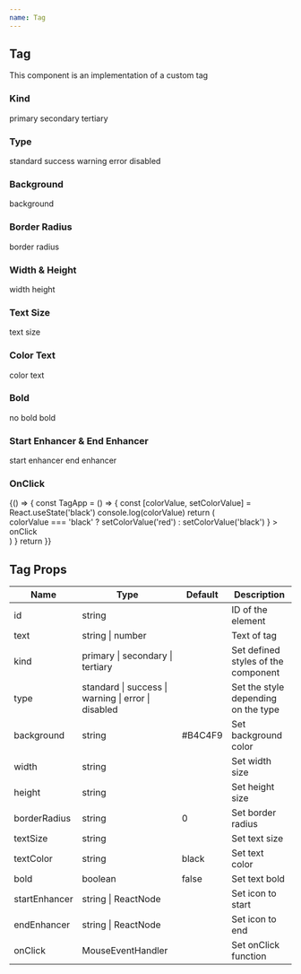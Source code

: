 ```yaml
---
name: Tag
---
```



<div />
<div>
  <H2 font="secondary">Tag</H2>
</div>

<Paragraph4>This component is an implementation of a custom tag</Paragraph4>

<div>
  <H3 font="secondary">Kind</H3>
</div>

<Playground>
  <div style={styles}>
    <Tag kind="primary" text="kind primary">
      primary
    </Tag>
    <Tag kind="secondary" text="kind secondary">
      secondary
    </Tag>
    <Tag kind="tertiary" text="kind tertiary">
      tertiary
    </Tag>
  </div>
</Playground>

<div>
  <H3 font="secondary">Type</H3>
</div>

<Playground>
  <div style={styles}>
    <Tag type="standard" borderRadius="5px">
      standard
    </Tag>
    <Tag type="success" borderRadius="5px">
      success
    </Tag>
    <Tag type="warning" borderRadius="5px">
      warning
    </Tag>
    <Tag type="error" borderRadius="5px">
      error
    </Tag>
    <Tag type="disabled" borderRadius="5px">
      disabled
    </Tag>
  </div>
</Playground>

<div>
  <H3 font="secondary">Background</H3>
</div>

<Playground>
  <div style={styles}>
    <Tag background="#B4C4F9">background</Tag>
  </div>
</Playground>

<div>
  <H3 font="secondary">Border Radius</H3>
</div>

<Playground>
  <div style={styles}>
    <Tag background="#B4C4F9" borderRadius="5px">
      border radius
    </Tag>
  </div>
</Playground>

<div>
  <H3 font="secondary">Width & Height</H3>
</div>

<Playground>
  <div style={styles}>
    <Tag background="#B4C4F9" borderRadius="5px" width="80px">
      width
    </Tag>
    <Tag background="#B4C4F9" borderRadius="5px" height="50px">
      height
    </Tag>
  </div>
</Playground>

<div>
  <H3 font="secondary">Text Size</H3>
</div>

<Playground>
  <div style={styles}>
    <Tag background="#B4C4F9" borderRadius="5px" textSize="20px">
      text size
    </Tag>
  </div>
</Playground>

<div>
  <H3 font="secondary">Color Text</H3>
</div>

<Playground>
  <div style={styles}>
    <Tag background="#2152F7" borderRadius="5px" textColor="white">
      color text
    </Tag>
  </div>
</Playground>

<div>
  <H3 font="secondary">Bold</H3>
</div>

<Playground>
  <div style={styles}>
    <Tag background="#B4C4F9" borderRadius="5px">
      no bold
    </Tag>
    <Tag background="#B4C4F9" borderRadius="5px" bold={true}>
      bold
    </Tag>
  </div>
</Playground>

<div>
  <H3 font="secondary">Start Enhancer & End Enhancer</H3>
</div>

<Playground>
  <div style={styles}>
    <Tag background="#B4C4F9" borderRadius="5px" startEnhancer={CheckIcon}>
      start enhancer
    </Tag>
    <Tag background="#B4C4F9" borderRadius="5px" endEnhancer={CheckIcon}>
      end enhancer
    </Tag>
  </div>
</Playground>

<div>
  <H3 font="secondary">OnClick</H3>
</div>

<Playground>
  {() => {
    const TagApp = () => {
      const [colorValue, setColorValue] = React.useState('black')
      console.log(colorValue)
      return (
        <div style={styles}>
          <Tag
            background="#B4C4F9"
            textColor={colorValue}
            onClick={() =>
              colorValue === 'black'
                ? setColorValue('red')
                : setColorValue('black')
            }
          >
            onClick
          </Tag>
        </div>
      )
    }
    return <TagApp />
  }}
</Playground>

<h2>Tag Props</h2>
<table>
  <thead>
    <tr>
      <th>Name</th>
      <th>Type</th>
      <th>Default</th>
      <th>Description</th>
    </tr>
  </thead>
  <tbody>
    <tr>
      <td>id</td>
      <td>string</td>
      <td></td>
      <td>ID of the element</td>
    </tr>
    <tr>
      <td>text</td>
      <td>string | number</td>
      <td></td>
      <td>Text of tag</td>
    </tr>
    <tr>
      <td>kind</td>
      <td>primary | secondary | tertiary</td>
      <td></td>
      <td>Set defined styles of the component</td>
    </tr>
    <tr>
      <td>type</td>
      <td>standard | success | warning | error | disabled</td>
      <td></td>
      <td>Set the style depending on the type</td>
    </tr>
    <tr>
      <td>background</td>
      <td>string</td>
      <td>#B4C4F9</td>
      <td>Set background color</td>
    </tr>
    <tr>
      <td>width</td>
      <td>string</td>
      <td></td>
      <td>Set width size</td>
    </tr>
    <tr>
      <td>height</td>
      <td>string</td>
      <td></td>
      <td>Set height size</td>
    </tr>
    <tr>
      <td>borderRadius</td>
      <td>string</td>
      <td>0</td>
      <td>Set border radius</td>
    </tr>
    <tr>
      <td>textSize</td>
      <td>string</td>
      <td></td>
      <td>Set text size</td>
    </tr>
    <tr>
      <td>textColor</td>
      <td>string</td>
      <td>black</td>
      <td>Set text color</td>
    </tr>
    <tr>
      <td>bold</td>
      <td>boolean</td>
      <td>false</td>
      <td>Set text bold</td>
    </tr>
    <tr>
      <td>startEnhancer</td>
      <td>string | ReactNode</td>
      <td></td>
      <td>Set icon to start</td>
    </tr>
    <tr>
      <td>endEnhancer</td>
      <td>string | ReactNode</td>
      <td></td>
      <td>Set icon to end</td>
    </tr>
    <tr>
      <td>onClick</td>
      <td>MouseEventHandler</td>
      <td></td>
      <td>Set onClick function</td>
    </tr>
  </tbody>
</table>
